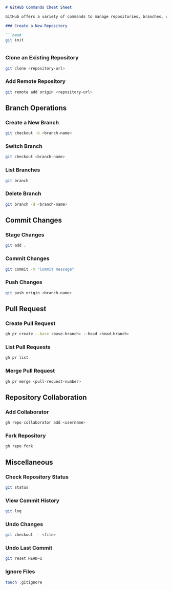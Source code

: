 ````markdown
# GitHub Commands Cheat Sheet

GitHub offers a variety of commands to manage repositories, branches, commits, and more. Here's a cheat sheet to help you navigate GitHub efficiently.

### Create a New Repository

```bash
git init
```
````

### Clone an Existing Repository

```bash
git clone <repository-url>
```

### Add Remote Repository

```bash
git remote add origin <repository-url>
```

## Branch Operations

### Create a New Branch

```bash
git checkout -b <branch-name>
```

### Switch Branch

```bash
git checkout <branch-name>
```

### List Branches

```bash
git branch
```

### Delete Branch

```bash
git branch -d <branch-name>
```

## Commit Changes

### Stage Changes

```bash
git add .
```

### Commit Changes

```bash
git commit -m "Commit message"
```

### Push Changes

```bash
git push origin <branch-name>
```

## Pull Request

### Create Pull Request

```bash
gh pr create --base <base-branch> --head <head-branch>
```

### List Pull Requests

```bash
gh pr list
```

### Merge Pull Request

```bash
gh pr merge <pull-request-number>
```

## Repository Collaboration

### Add Collaborator

```bash
gh repo collaborator add <username>
```

### Fork Repository

```bash
gh repo fork
```

## Miscellaneous

### Check Repository Status

```bash
git status
```

### View Commit History

```bash
git log
```

### Undo Changes

```bash
git checkout -- <file>
```

### Undo Last Commit

```bash
git reset HEAD~1
```

### Ignore Files

```bash
touch .gitignore
```
